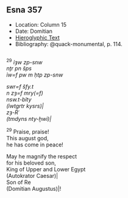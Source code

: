 ## Esna 357 {-}  

<style>  
  
  .col2 {  
    columns: 2 320px;         /* number of columns and width in pixels*/  
    -webkit-columns: 2 320px; /* chrome, safari */  
    -moz-columns: 2 320px;    /* firefox */  
    -webkit-column-break-inside: avoid;  
    -page-break-inside: avoid;  
    -break-inside: avoid;  
  }  
  
</style>  

- Location: Column 15
- Date: Domitian 
- [Hieroglyphic Text](https://www.ifao.egnet.net/uploads/publications/enligne/Temples-Esna003.pdf#page=357){target="_blank"}  
- Bibliography: @quack-monumental, p. 114.

<div class="col2">

^29^ *ỉȝw zp-snw  *  
*nṯr pn šps  *  
*ỉw=f pw m ḥtp zp-snw  *  
   
*swr=f šfy.t   *  
*n zȝ=f mry(=f)  *  
*nsw.t-bỉty  *  
*(ỉwtgrtr kysrs)|  *  
*zȝ-Rʿ  *  
*(tmdyns nty-ḫwỉ)|  *  
  
^29^ Praise, praise!  
This august god,  
he has come in peace!  
  
May he magnify the respect  
for his beloved son,  
King of Upper and Lower Egypt  
(Autokrator Caesar)|  
Son of Re  
(Domitian Augustus)|!  

</div>